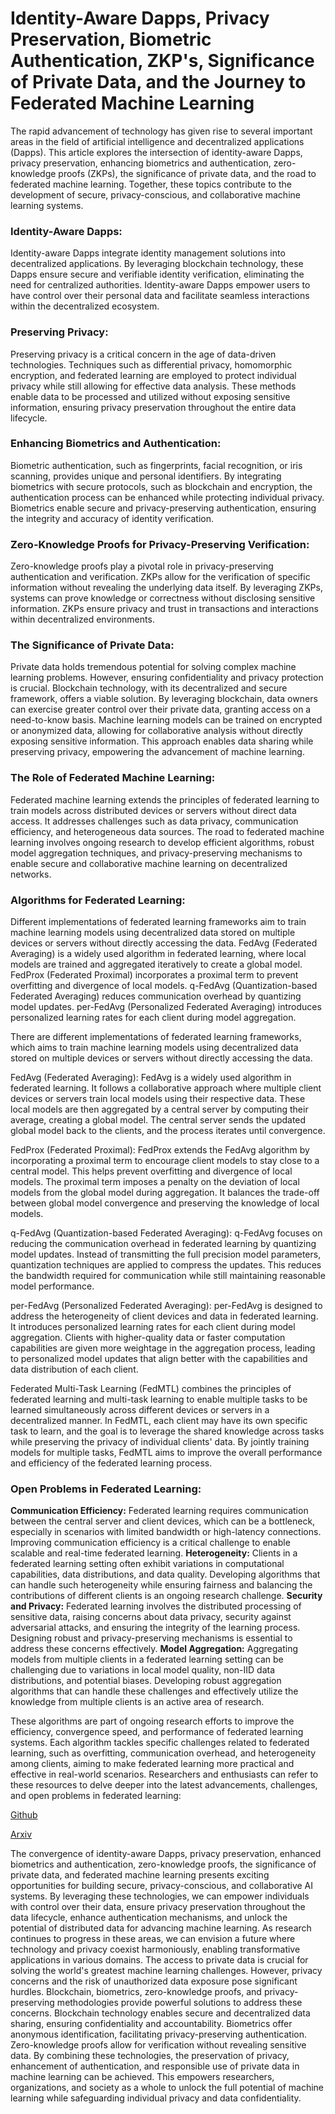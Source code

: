 # Identity-Aware Dapps, Privacy Preservation, Biometric Authentication, ZKP's, Significance of Private Data, and the Journey to Federated Machine Learning


The rapid advancement of technology has given rise to several important areas in the field of artificial intelligence and decentralized applications (Dapps). This article explores the intersection of identity-aware Dapps, privacy preservation, enhancing biometrics and authentication, zero-knowledge proofs (ZKPs), the significance of private data, and the road to federated machine learning. Together, these topics contribute to the development of secure, privacy-conscious, and collaborative machine learning systems.

### Identity-Aware Dapps:
Identity-aware Dapps integrate identity management solutions into decentralized applications. By leveraging blockchain technology, these Dapps ensure secure and verifiable identity verification, eliminating the need for centralized authorities. Identity-aware Dapps empower users to have control over their personal data and facilitate seamless interactions within the decentralized ecosystem.

### Preserving Privacy:
Preserving privacy is a critical concern in the age of data-driven technologies. Techniques such as differential privacy, homomorphic encryption, and federated learning are employed to protect individual privacy while still allowing for effective data analysis. These methods enable data to be processed and utilized without exposing sensitive information, ensuring privacy preservation throughout the entire data lifecycle.

### Enhancing Biometrics and Authentication:
Biometric authentication, such as fingerprints, facial recognition, or iris scanning, provides unique and personal identifiers. By integrating biometrics with secure protocols, such as blockchain and encryption, the authentication process can be enhanced while protecting individual privacy. Biometrics enable secure and privacy-preserving authentication, ensuring the integrity and accuracy of identity verification.

### Zero-Knowledge Proofs for Privacy-Preserving Verification:
Zero-knowledge proofs play a pivotal role in privacy-preserving authentication and verification. ZKPs allow for the verification of specific information without revealing the underlying data itself. By leveraging ZKPs, systems can prove knowledge or correctness without disclosing sensitive information. ZKPs ensure privacy and trust in transactions and interactions within decentralized environments.

### The Significance of Private Data:
Private data holds tremendous potential for solving complex machine learning problems. However, ensuring confidentiality and privacy protection is crucial. Blockchain technology, with its decentralized and secure framework, offers a viable solution. By leveraging blockchain, data owners can exercise greater control over their private data, granting access on a need-to-know basis. Machine learning models can be trained on encrypted or anonymized data, allowing for collaborative analysis without directly exposing sensitive information. This approach enables data sharing while preserving privacy, empowering the advancement of machine learning.

### The Role of Federated Machine Learning:
Federated machine learning extends the principles of federated learning to train models across distributed devices or servers without direct data access. It addresses challenges such as data privacy, communication efficiency, and heterogeneous data sources. The road to federated machine learning involves ongoing research to develop efficient algorithms, robust model aggregation techniques, and privacy-preserving mechanisms to enable secure and collaborative machine learning on decentralized networks.

### Algorithms for Federated Learning:
Different implementations of federated learning frameworks aim to train machine learning models using decentralized data stored on multiple devices or servers without directly accessing the data. FedAvg (Federated Averaging) is a widely used algorithm in federated learning, where local models are trained and aggregated iteratively to create a global model. FedProx (Federated Proximal) incorporates a proximal term to prevent overfitting and divergence of local models. q-FedAvg (Quantization-based Federated Averaging) reduces communication overhead by quantizing model updates. per-FedAvg (Personalized Federated Averaging) introduces personalized learning rates for each client during model aggregation.

There are different implementations of federated learning frameworks, which aims to train machine learning models using decentralized data stored on multiple devices or servers without directly accessing the data. 

FedAvg (Federated Averaging): FedAvg is a widely used algorithm in federated learning. It follows a collaborative approach where multiple client devices or servers train local models using their respective data. These local models are then aggregated by a central server by computing their average, creating a global model. The central server sends the updated global model back to the clients, and the process iterates until convergence.

FedProx (Federated Proximal): FedProx extends the FedAvg algorithm by incorporating a proximal term to encourage client models to stay close to a central model. This helps prevent overfitting and divergence of local models. The proximal term imposes a penalty on the deviation of local models from the global model during aggregation. It balances the trade-off between global model convergence and preserving the knowledge of local models.

q-FedAvg (Quantization-based Federated Averaging): q-FedAvg focuses on reducing the communication overhead in federated learning by quantizing model updates. Instead of transmitting the full precision model parameters, quantization techniques are applied to compress the updates. This reduces the bandwidth required for communication while still maintaining reasonable model performance.

per-FedAvg (Personalized Federated Averaging): per-FedAvg is designed to address the heterogeneity of client devices and data in federated learning. It introduces personalized learning rates for each client during model aggregation. Clients with higher-quality data or faster computation capabilities are given more weightage in the aggregation process, leading to personalized model updates that align better with the capabilities and data distribution of each client.

Federated Multi-Task Learning (FedMTL) combines the principles of federated learning and multi-task learning to enable multiple tasks to be learned simultaneously across different devices or servers in a decentralized manner. In FedMTL, each client may have its own specific task to learn, and the goal is to leverage the shared knowledge across tasks while preserving the privacy of individual clients' data. By jointly training models for multiple tasks, FedMTL aims to improve the overall performance and efficiency of the federated learning process.

### Open Problems in Federated Learning:
__Communication Efficiency:__ Federated learning requires communication between the central server and client devices, which can be a bottleneck, especially in scenarios with limited bandwidth or high-latency connections. Improving communication efficiency is a critical challenge to enable scalable and real-time federated learning.
__Heterogeneity:__ Clients in a federated learning setting often exhibit variations in computational capabilities, data distributions, and data quality. Developing algorithms that can handle such heterogeneity while ensuring fairness and balancing the contributions of different clients is an ongoing research challenge.
__Security and Privacy:__ Federated learning involves the distributed processing of sensitive data, raising concerns about data privacy, security against adversarial attacks, and ensuring the integrity of the learning process. Designing robust and privacy-preserving mechanisms is essential to address these concerns effectively.
__Model Aggregation:__ Aggregating models from multiple clients in a federated learning setting can be challenging due to variations in local model quality, non-IID data distributions, and potential biases. Developing robust aggregation algorithms that can handle these challenges and effectively utilize the knowledge from multiple clients is an active area of research.

These algorithms are part of ongoing research efforts to improve the efficiency, convergence speed, and performance of federated learning systems. Each algorithm tackles specific challenges related to federated learning, such as overfitting, communication overhead, and heterogeneity among clients, aiming to make federated learning more practical and effective in real-world scenarios. Researchers and enthusiasts can refer to these resources to delve deeper into the latest advancements, challenges, and open problems in federated learning:

[Github](https://github.com/chaoyanghe/Awesome-Federated-Learning)

[Arxiv](https://arxiv.org/pdf/1912.04977.pdf)


The convergence of identity-aware Dapps, privacy preservation, enhanced biometrics and authentication, zero-knowledge proofs, the significance of private data, and federated machine learning presents exciting opportunities for building secure, privacy-conscious, and collaborative AI systems. By leveraging these technologies, we can empower individuals with control over their data, ensure privacy preservation throughout the data lifecycle, enhance authentication mechanisms, and unlock the potential of distributed data for advancing machine learning. As research continues to progress in these areas, we can envision a future where technology and privacy coexist harmoniously, enabling transformative applications in various domains. The access to private data is crucial for solving the world's greatest machine learning challenges. However, privacy concerns and the risk of unauthorized data exposure pose significant hurdles. Blockchain, biometrics, zero-knowledge proofs, and privacy-preserving methodologies provide powerful solutions to address these concerns. Blockchain technology enables secure and decentralized data sharing, ensuring confidentiality and accountability. Biometrics offer anonymous identification, facilitating privacy-preserving authentication. Zero-knowledge proofs allow for verification without revealing sensitive data. By combining these technologies, the preservation of privacy, enhancement of authentication, and responsible use of private data in machine learning can be achieved. This empowers researchers, organizations, and society as a whole to unlock the full potential of machine learning while safeguarding individual privacy and data confidentiality.